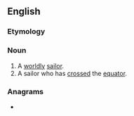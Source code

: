 ==English==

===Etymology===
{{compound|en|shell|back}}
{{rfe|...but why?|lang=en}}

===Noun===
{{en-noun}}

# A [[worldly]] [[sailor]].
# A sailor who has [[cross]]ed the [[equator]].

===Anagrams===
* {{anagrams|en|a=abcehklls|back shell|backshell}}